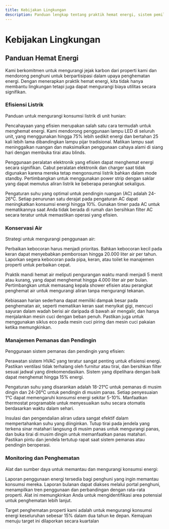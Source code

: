 ```yaml
---
title: Kebijakan Lingkungan
description: Panduan lengkap tentang praktik hemat energi, sistem pemilahan sampah, dan berbagai inisiatif ramah lingkungan di properti kami.
---
```


# Kebijakan Lingkungan

## Panduan Hemat Energi

Kami berkomitmen untuk mengurangi jejak karbon dari properti kami dan mendorong penghuni untuk berpartisipasi dalam upaya penghematan energi. Dengan menerapkan praktik hemat energi, kita tidak hanya membantu lingkungan tetapi juga dapat mengurangi biaya utilitas secara signifikan.

### Efisiensi Listrik

Panduan untuk mengurangi konsumsi listrik di unit hunian:

Pencahayaan yang efisien merupakan salah satu cara termudah untuk menghemat energi. Kami mendorong penggunaan lampu LED di seluruh unit, yang menggunakan hingga 75% lebih sedikit energi dan bertahan 25 kali lebih lama dibandingkan lampu pijar tradisional. Matikan lampu saat meninggalkan ruangan dan maksimalkan penggunaan cahaya alami di siang hari dengan membuka tirai atau blinds.

Penggunaan peralatan elektronik yang efisien dapat menghemat energi secara signifikan. Cabut peralatan elektronik dan charger saat tidak digunakan karena mereka tetap mengonsumsi listrik bahkan dalam mode standby. Pertimbangkan untuk menggunakan power strip dengan saklar yang dapat memutus aliran listrik ke beberapa perangkat sekaligus.

Pengaturan suhu yang optimal untuk pendingin ruangan (AC) adalah 24-26°C. Setiap penurunan satu derajat pada pengaturan AC dapat meningkatkan konsumsi energi hingga 10%. Gunakan timer pada AC untuk mematikannya saat Anda tidak berada di rumah dan bersihkan filter AC secara teratur untuk memastikan operasi yang efisien.

### Konservasi Air

Strategi untuk mengurangi penggunaan air:

Perbaikan kebocoran harus menjadi prioritas. Bahkan kebocoran kecil pada keran dapat menyebabkan pemborosan hingga 20.000 liter air per tahun. Laporkan segera kebocoran pada pipa, keran, atau toilet ke manajemen properti untuk perbaikan cepat.

Praktik mandi hemat air meliputi pengurangan waktu mandi menjadi 5 menit atau kurang, yang dapat menghemat hingga 4.000 liter air per bulan. Pertimbangkan untuk memasang kepala shower efisien atau perangkat penghemat air untuk mengurangi aliran tanpa mengurangi tekanan.

Kebiasaan harian sederhana dapat memiliki dampak besar pada penghematan air, seperti mematikan keran saat menyikat gigi, mencuci sayuran dalam wadah berisi air daripada di bawah air mengalir, dan hanya menjalankan mesin cuci dengan beban penuh. Pastikan juga untuk menggunakan siklus eco pada mesin cuci piring dan mesin cuci pakaian ketika memungkinkan.

### Manajemen Pemanas dan Pendingin

Penggunaan sistem pemanas dan pendingin yang efisien:

Perawatan sistem HVAC yang teratur sangat penting untuk efisiensi energi. Pastikan ventilasi tidak terhalang oleh furnitur atau tirai, dan bersihkan filter sesuai jadwal yang direkomendasikan. Sistem yang dipelihara dengan baik dapat menghemat hingga 15% energi.

Pengaturan suhu yang disarankan adalah 18-21°C untuk pemanas di musim dingin dan 24-26°C untuk pendingin di musim panas. Setiap penyesuaian 1°C dapat memengaruhi konsumsi energi sekitar 5-10%. Manfaatkan thermostat programable untuk menyesuaikan suhu secara otomatis berdasarkan waktu dalam sehari.

Insulasi dan pengendalian aliran udara sangat efektif dalam mempertahankan suhu yang diinginkan. Tutup tirai pada jendela yang terkena sinar matahari langsung di musim panas untuk mengurangi panas, dan buka tirai di musim dingin untuk memanfaatkan panas matahari. Pastikan pintu dan jendela tertutup rapat saat sistem pemanas atau pendingin beroperasi.

### Monitoring dan Penghematan

Alat dan sumber daya untuk memantau dan mengurangi konsumsi energi:

Laporan penggunaan energi tersedia bagi penghuni yang ingin memantau konsumsi mereka. Laporan bulanan dapat diakses melalui portal penghuni, menampilkan tren penggunaan dan perbandingan dengan rata-rata properti. Alat ini memungkinkan Anda untuk mengidentifikasi area potensial untuk penghematan lebih lanjut.

Target penghematan properti kami adalah untuk mengurangi konsumsi energi keseluruhan sebesar 15% dalam dua tahun ke depan. Kemajuan menuju target ini dilaporkan secara kuartalan